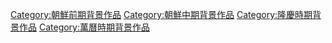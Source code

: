 {{朝鮮王朝背景作品分類導航|背景作品}}

[[Category:朝鮮前期背景作品|Category:朝鮮前期背景作品]]
[[Category:朝鮮中期背景作品|Category:朝鮮中期背景作品]]
[[Category:隆慶時期背景作品|Category:隆慶時期背景作品]]
[[Category:萬曆時期背景作品|Category:萬曆時期背景作品]]
